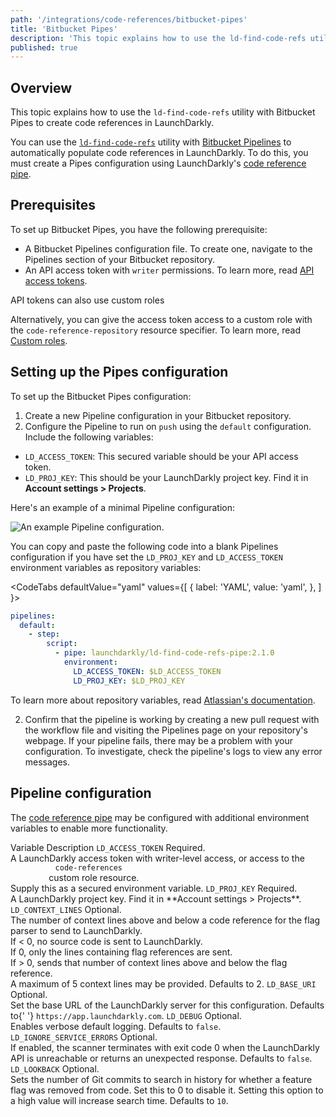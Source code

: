 ```yaml
---
path: '/integrations/code-references/bitbucket-pipes'
title: 'Bitbucket Pipes'
description: 'This topic explains how to use the ld-find-code-refs utility with Bitbucket Pipes to create code references in LaunchDarkly.'
published: true
---
```


## Overview

This topic explains how to use the `ld-find-code-refs` utility with Bitbucket Pipes to create code references in LaunchDarkly.

You can use the [`ld-find-code-refs`](https://github.com/launchdarkly/ld-find-code-refs/) utility with [Bitbucket Pipelines](https://bitbucket.org/product/features/pipelines) to automatically populate code references in LaunchDarkly. To do this, you must create a Pipes configuration using LaunchDarkly's [code reference pipe](https://bitbucket.org/launchdarkly/ld-find-code-refs-pipe).

## Prerequisites

To set up Bitbucket Pipes, you have the following prerequisite:

- A Bitbucket Pipelines configuration file. To create one, navigate to the Pipelines section of your Bitbucket repository.
- An API access token with `writer` permissions. To learn more, read [API access tokens](/home/account-security/api-access-tokens).

<Callout intent="info">
<CalloutTitle>API tokens can also use custom roles</CalloutTitle>   

<CalloutDescription>

Alternatively, you can give the access token access to a custom role with the `code-reference-repository` resource specifier. To learn more, read [Custom roles](/home/account-security/custom-roles).

</CalloutDescription>
</Callout> 

## Setting up the Pipes configuration

To set up the Bitbucket Pipes configuration:

1. Create a new Pipeline configuration in your Bitbucket repository.
2. Configure the Pipeline to run on `push` using the `default` configuration. Include the following variables:

- `LD_ACCESS_TOKEN`: This secured variable should be your API access token.
- `LD_PROJ_KEY`: This should be your LaunchDarkly project key. Find it in **Account settings > Projects**.

Here's an example of a minimal Pipeline configuration:

![An example Pipeline configuration.](../../images/bitbucket-config.png) 


You can copy and paste the following code into a blank Pipelines configuration if you have set the `LD_PROJ_KEY` and `LD_ACCESS_TOKEN` environment variables as repository variables:

<CodeTabs
  defaultValue="yaml"
  values={[
    { label: 'YAML', value: 'yaml', },
  ]
}>

<CodeTabItem value="yaml">

```yaml
pipelines:
  default:
    - step:
        script:
          - pipe: launchdarkly/ld-find-code-refs-pipe:2.1.0
            environment:
              LD_ACCESS_TOKEN: $LD_ACCESS_TOKEN
              LD_PROJ_KEY: $LD_PROJ_KEY

```

</CodeTabItem>
</CodeTabs>

To learn more about repository variables, read [Atlassian's documentation](https://confluence.atlassian.com/bitbucket/variables-in-pipelines-794502608.html).

2. Confirm that the pipeline is working by creating a new pull request with the workflow file and visiting the Pipelines page on your repository's webpage. If your pipeline fails, there may be a problem with your configuration. To investigate, check the pipeline's logs to view any error messages.

## Pipeline configuration

The [code reference pipe](https://bitbucket.org/launchdarkly/ld-find-code-refs-pipe) may be configured with additional environment variables to enable more functionality.

<Table>
  <TableHeader>
    <TableHeadCell>Variable</TableHeadCell>
    <TableHeadCell>Description</TableHeadCell>
  </TableHeader>
  <TableBody>
    <TableRow>
      <TableCell>
        <code>LD_ACCESS_TOKEN</code>
      </TableCell>
      <TableCell>
        Required.
        <br />A LaunchDarkly access token with writer-level access, or access to the <code>
          code-references
        </code> custom role resource.
        <br />
        Supply this as a secured environment variable.
      </TableCell>
    </TableRow>
    <TableRow>
      <TableCell>
        <code>LD_PROJ_KEY</code>
      </TableCell>
      <TableCell>
        Required.
        <br />A LaunchDarkly project key. Find it in **Account settings > Projects**.
      </TableCell>
    </TableRow>
    <TableRow>
      <TableCell>
        <code>LD_CONTEXT_LINES</code>
      </TableCell>
      <TableCell>
        Optional.
        <br />
        The number of context lines above and below a code reference for the flag parser to send to LaunchDarkly.
        <br />
        If &lt; 0, no source code is sent to LaunchDarkly.
        <br />
        If 0, only the lines containing flag references are sent.
        <br />
        If &gt; 0, sends that number of context lines above and below the flag reference.
        <br />A maximum of 5 context lines may be provided. Defaults to 2.
      </TableCell>
    </TableRow>
    <TableRow>
      <TableCell>
        <code>LD_BASE_URI</code>
      </TableCell>
      <TableCell>
        Optional.
        <br />
        Set the base URL of the LaunchDarkly server for this configuration. Defaults to{' '}
        <code>https://app.launchdarkly.com</code>.
      </TableCell>
    </TableRow>
    <TableRow>
      <TableCell>
        <code>LD_DEBUG</code>
      </TableCell>
      <TableCell>
        Optional.
        <br />
        Enables verbose default logging. Defaults to <code>false</code>.
      </TableCell>
    </TableRow>
    <TableRow>
      <TableCell>
        <code>LD_IGNORE_SERVICE_ERRORS</code>
      </TableCell>
      <TableCell>
        Optional.
        <br />
        If enabled, the scanner terminates with exit code 0 when the LaunchDarkly API is unreachable or returns an unexpected response. Defaults to <code>false</code>.
      </TableCell>
    </TableRow>
        <TableRow>
      <TableCell>
        <code>LD_LOOKBACK</code>
      </TableCell>
      <TableCell>
        Optional.
        <br />
        Sets the number of Git commits to search in history for whether a feature flag was removed from code. Set this to 0 to disable it. Setting this option to a high value will increase search time. Defaults to <code>10</code>.
      </TableCell>
    </TableRow>
  </TableBody>
</Table>
